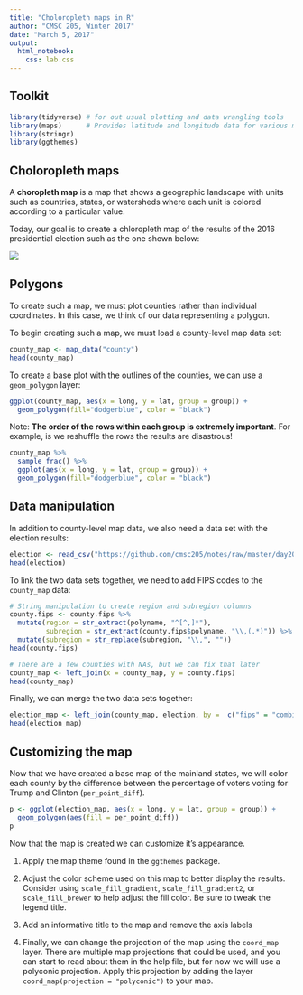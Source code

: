 ```yaml
---
title: "Choloropleth maps in R"
author: "CMSC 205, Winter 2017"
date: "March 5, 2017"
output: 
  html_notebook:
    css: lab.css
---
```


## Toolkit

```r
library(tidyverse) # for out usual plotting and data wrangling tools
library(maps)      # Provides latitude and longitude data for various maps
library(stringr)
library(ggthemes)
```


## Choloropleth maps

A **choropleth map** is a map that shows a geographic landscape with units such as countries, states, or watersheds where each unit is colored according to a particular value.

Today, our goal is to create a chloropleth map of the results of the 2016 presidential election such as the one shown below:

![](https://simonrogersdotnet.files.wordpress.com/2016/11/screen-shot-2016-11-16-at-1-12-08-pm.png?w=1010&h=698)

## Polygons

To create such a map, we must plot counties rather than individual coordinates. In this case, we think of our data representing a polygon.

To begin creating such a map, we must load a county-level map data set:

```r
county_map <- map_data("county")
head(county_map)
```


To create a base plot with the outlines of the counties, we can use a `geom_polygon` layer:

```r
ggplot(county_map, aes(x = long, y = lat, group = group)) +
  geom_polygon(fill="dodgerblue", color = "black")
```


Note: **The order of the rows within each group is extremely important**. For example, is we reshuffle the rows the results are disastrous!

```r
county_map %>%
  sample_frac() %>%
  ggplot(aes(x = long, y = lat, group = group)) +
  geom_polygon(fill="dodgerblue", color = "black")
```


## Data manipulation

In addition to county-level map data, we also need a data set with the election results:

```r
election <- read_csv("https://github.com/cmsc205/notes/raw/master/day20/2016_US_County_Level_Presidential_Results.csv")
head(election)
```


To link the two data sets together, we need to add FIPS codes to the `county_map` data:

```r
# String manipulation to create region and subregion columns
county.fips <- county.fips %>%
  mutate(region = str_extract(polyname, "^[^,]*"),
         subregion = str_extract(county.fips$polyname, "\\,(.*)")) %>%
  mutate(subregion = str_replace(subregion, "\\,", ""))
head(county.fips)
```

```r
# There are a few counties with NAs, but we can fix that later
county_map <- left_join(x = county_map, y = county.fips)
head(county_map)
```


Finally, we can merge the two data sets together:

```r
election_map <- left_join(county_map, election, by =  c("fips" = "combined_fips"))
head(election_map)
```


## Customizing the map

Now that we have created a base map of the mainland states, we will color each county by the difference between the percentage of voters voting for Trump and Clinton (`per_point_diff`).

```r
p <- ggplot(election_map, aes(x = long, y = lat, group = group)) +
  geom_polygon(aes(fill = per_point_diff))
p
```

Now that the map is created we can customize it's appearance.

1.  Apply the map theme found in the `ggthemes` package.

2.  Adjust the color scheme used on this map to better display the results. Consider using `scale_fill_gradient`, `scale_fill_gradient2`, or `scale_fill_brewer` to help adjust the fill color. Be sure to tweak the legend title.

3.  Add an informative title to the map and remove the axis labels

4.  Finally, we can change the projection of the map using the `coord_map` layer. There are multiple map projections that could be used, and you can start to read about them in the help file, but for now we will use a polyconic projection. Apply this projection by adding the layer `coord_map(projection = "polyconic")` to your map.
